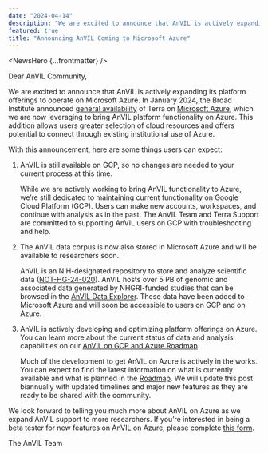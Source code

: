 ```yaml
---
date: "2024-04-14"
description: "We are excited to announce that AnVIL is actively expanding its platform offerings to operate on Microsoft Azure. In January 2024, the Broad Institute announced general availability of Terra on Microsoft Azure, which we are now leveraging to bring AnVIL platform functionality on Azure. This addition allows users greater selection of cloud resources and offers potential to connect through existing institutional use of Azure."
featured: true
title: "Announcing AnVIL Coming to Microsoft Azure"
---
```


<NewsHero {...frontmatter} />

Dear AnVIL Community,

We are excited to announce that AnVIL is actively expanding its platform offerings to operate on Microsoft Azure. In
January 2024, the Broad Institute
announced [general availability](https://www.broadinstitute.org/news/terra-azure-release) of Terra
on [Microsoft Azure](https://www.microsoft.com/en-us/research/blog/biomedical-research-platform-terra-now-available-on-microsoft-azure/),
which we are now leveraging to bring AnVIL platform functionality on Azure. This addition allows users greater selection
of cloud resources and offers potential to connect through existing institutional use of Azure.

With this announcement, here are some things users can expect:

1. AnVIL is still available on GCP, so no changes are needed to your current process at this time.

   While we are actively working to bring AnVIL functionality to Azure, we’re still dedicated to maintaining current
   functionality on Google Cloud Platform (GCP). Users can make new accounts, workspaces, and continue with analysis as
   in the past. The AnVIL Team and Terra Support are committed to supporting AnVIL users on GCP with troubleshooting and
   help.

2. The AnVIL data corpus is now also stored in Microsoft Azure and will be available to researchers soon.

   AnVIL is an NIH-designated repository to store and analyze scientific
   data ([NOT-HG-24-020](https://grants.nih.gov/grants/guide/notice-files/NOT-HG-24-020.html)). AnVIL hosts over 5 PB of
   genomic and associated data generated by NHGRI-funded studies that can be browsed in
   the [AnVIL Data Explorer]({browserURL}/datasets). These data have been added to Microsoft
   Azure and will soon be accessible to users on GCP and on Azure.

3. AnVIL is actively developing and optimizing platform offerings on Azure. You can learn more about the current status
   of data and analysis capabilities on
   our [AnVIL on GCP and Azure Roadmap](/news/2024/04/15/comparing-the-nhgri-anvil-platform).

   Much of the development to get AnVIL on Azure is actively in the works. You can expect to find the latest information
   on what is currently available and what is planned in
   the [Roadmap](/news/2024/04/15/comparing-the-nhgri-anvil-platform). We will update this post biannually with updated
   timelines and major new features as they are ready to be shared with the community.

We look forward to telling you much more about AnVIL on Azure as we expand AnVIL support to more researchers. If you’re
interested in being a beta tester for new features on AnVIL on Azure, please
complete [this form](https://docs.google.com/forms/d/e/1FAIpQLScORVE5csMiZDULHP2GZsIZ4KtPO2WY4hlLMUq3RJFVTx6z0Q/viewform).

The AnVIL Team
